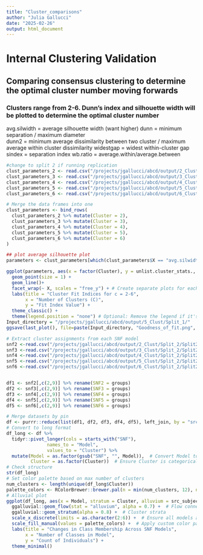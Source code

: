 ```yaml
---
title: "Cluster_comparisons"
author: "Julia Gallucci"
date: "2025-02-26"
output: html_document
---
```


# Internal Clustering Validation  
## Comparing consensus clustering to determine the optimal cluster number moving forwards

### Clusters range from 2-6. Dunn's index and silhouette width will be plotted to determine the optimal cluster number  
  
avg.silwidth = average silhouette width (want higher)
dunn = minimum separation / maximum diameter  
dunn2 = minimum average dissimilarity between two cluster / maximum average within cluster dissimilarity
widestgap = widest within-cluster gap
sindex = separation index
wb.ratio = average.within/average.between

```r
#change to split 2 if running replication
clust_parameters_2 <- read.csv("/projects/jgallucci/abcd/output/2_Clust/Split_1/Split1_Cluster_fit_stats_2.csv", sep=",")
clust_parameters_3 <- read.csv("/projects/jgallucci/abcd/output/3_Clust/Split_1/Split1_Cluster_fit_stats_3.csv", sep=",")
clust_parameters_4 <- read.csv("/projects/jgallucci/abcd/output/4_Clust/Split_1/Split1_Cluster_fit_stats_4.csv", sep=",")
clust_parameters_5 <- read.csv("/projects/jgallucci/abcd/output/5_Clust/Split_1/Split1_Cluster_fit_stats_5.csv", sep=",")
clust_parameters_6 <- read.csv("/projects/jgallucci/abcd/output/6_Clust/Split_1/Split1_Cluster_fit_stats_6.csv", sep=",")

# Merge the data frames into one
clust_parameters <- bind_rows(
  clust_parameters_2 %>% mutate(Cluster = 2),
  clust_parameters_3 %>% mutate(Cluster = 3),
  clust_parameters_4 %>% mutate(Cluster = 4),
  clust_parameters_5 %>% mutate(Cluster = 5),
  clust_parameters_6 %>% mutate(Cluster = 6)
)

```

```r
## plot average silhouette plot 
parameters <- clust_parameters[which(clust_parameters$X == "avg.silwidth" | clust_parameters$X == "dunn" |  clust_parameters$X == "sindex" | clust_parameters$X == "wb.ratio"), ]

ggplot(parameters, aes(x = factor(Cluster), y = unlist.cluster_stats., group = X)) +
  geom_point(size = 1) +
  geom_line()+
  facet_wrap(~ X, scales = "free_y") + # Create separate plots for each fit index
  labs(title = "Cluster Fit Indices for c = 2-6",
       x = "Number of Clusters (C)",
       y = "Fit Index Value") +
  theme_classic() +
  theme(legend.position = "none") # Optional: Remove the legend if it's not needed
Input_directory = "/projects/jgallucci/abcd/output/5_Clust/Split_1/"
ggsave(last_plot(), file=paste(Input_directory, "Goodness_of_fit.png", sep=""))

```

```r
# Extract cluster assignments from each SNF model
snf2 <-read.csv("/projects/jgallucci/abcd/output/2_Clust/Split_2/Split2_RESULTS_2_clust_k44_0.7.csv")
snf3 <-read.csv("/projects/jgallucci/abcd/output/3_Clust/Split_2/Split2_RESULTS_3_clust_k44_0.7.csv")
snf4 <-read.csv("/projects/jgallucci/abcd/output/4_Clust/Split_2/Split2_RESULTS_4_clust_k44_0.7.csv")
snf5 <-read.csv("/projects/jgallucci/abcd/output/5_Clust/Split_2/Split2_RESULTS_5_clust_k44_0.7.csv")
snf6 <-read.csv("/projects/jgallucci/abcd/output/6_Clust/Split_2/Split2_RESULTS_6_clust_k44_0.7.csv")


df1 <- snf2[,c(2,9)] %>% rename(SNF2 = groups)
df2 <- snf3[,c(2,9)] %>% rename(SNF3 = groups)
df3 <- snf4[,c(2,9)] %>% rename(SNF4 = groups)
df4 <- snf5[,c(2,9)] %>% rename(SNF5 = groups)
df5 <- snf6[,c(2,9)] %>% rename(SNF6 = groups)

# Merge datasets by pin
df <- purrr::reduce(list(df1, df2, df3, df4, df5), left_join, by = "src_subject_id")
# Convert to long format
df_long <- df %>%
  tidyr::pivot_longer(cols = starts_with("SNF"),
               names_to = "Model",
               values_to = "Cluster") %>%
  mutate(Model = as.factor(gsub("SNF", "", Model)),  # Convert Model to factor
         Cluster = as.factor(Cluster))  # Ensure Cluster is categorical
# Check structure
str(df_long)
# Set color palette based on max number of clusters
num_clusters <- length(unique(df_long$Cluster))
palette_colors <- RColorBrewer::brewer.pal(n = min(num_clusters, 12), name = "Set1")  # Use up to 12 colors
# Alluvial plot
ggplot(df_long, aes(x = Model, stratum = Cluster, alluvium = src_subject_id, fill = Cluster)) +
  ggalluvial::geom_flow(stat = "alluvium", alpha = 0.7) +  # Flow connections
  ggalluvial::geom_stratum(alpha = 0.8) +  # Cluster strata
  scale_x_discrete(limits = as.character(2:6)) +  # Ensure all models appear
  scale_fill_manual(values = palette_colors) +  # Apply custom color palette
  labs(title = "Changes in Class Membership Across SNF Models",
       x = "Number of Classes in Model",
       y = "Count of Individuals") +
  theme_minimal()
```